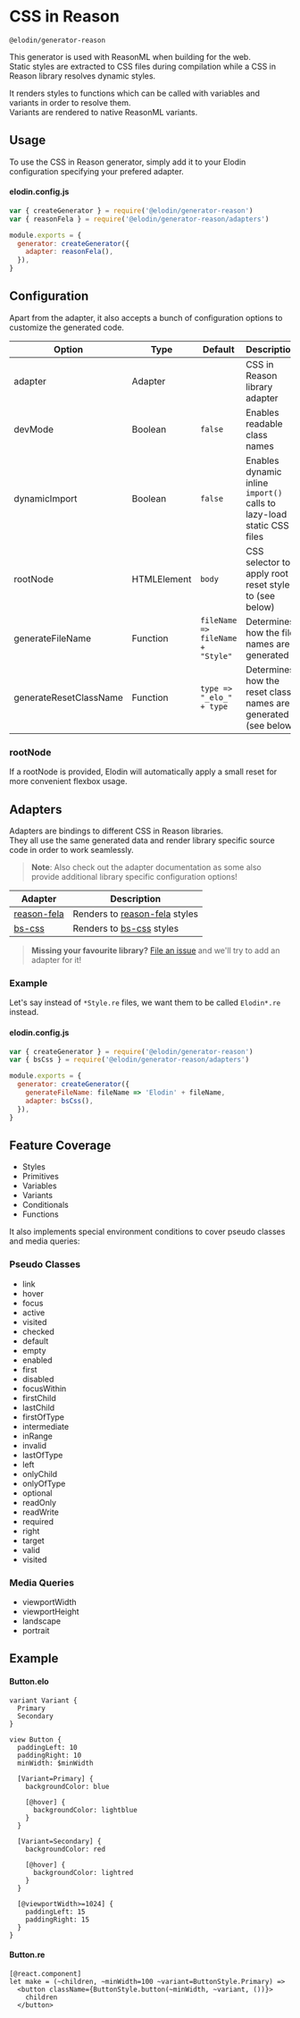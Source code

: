 

# CSS in Reason

`@elodin/generator-reason`

This generator is used with ReasonML when building for the web.<br />
Static styles are extracted to CSS files during compilation while a CSS in Reason library resolves dynamic styles.<br/>

It renders styles to functions which can be called with variables and variants in order to resolve them.<br />
Variants are rendered to native ReasonML variants.

## Usage

To use the CSS in Reason generator, simply add it to your Elodin configuration specifying your prefered adapter.

#### elodin.config.js

```javascript
var { createGenerator } = require('@elodin/generator-reason')
var { reasonFela } = require('@elodin/generator-reason/adapters')

module.exports = {
  generator: createGenerator({
    adapter: reasonFela(),
  }),
}
```

## Configuration

Apart from the adapter, it also accepts a bunch of configuration options to customize the generated code.

| Option                 | Type        | Default                          | Description                                                           |
| ---------------------- | ----------- | -------------------------------- | --------------------------------------------------------------------- |
| adapter                | Adapter     |                                  | CSS in Reason library adapter                                         |
| devMode                | Boolean     | `false`                          | Enables readable class names                                          |
| dynamicImport          | Boolean     | `false`                          | Enables dynamic inline `import()` calls to lazy-load static CSS files |
| rootNode               | HTMLElement | `body`                           | CSS selector to apply root reset style to (see below)                 |
| generateFileName       | Function    | `fileName => fileName + "Style"` | Determines how the file names are generated                           |
| generateResetClassName | Function    | `type => "_elo_" + type`         | Determines how the reset class names are generated (see below)        |

### rootNode

If a rootNode is provided, Elodin will automatically apply a small reset for more convenient flexbox usage.

## Adapters

Adapters are bindings to different CSS in Reason libraries.<br />
They all use the same generated data and render library specific source code in order to work seamlessly.<br />

> **Note**: Also check out the adapter documentation as some also provide additional library specific configuration options!

| Adapter                                                       | Description                                                                            |
| ------------------------------------------------------------- | -------------------------------------------------------------------------------------- |
| [reason-fela](/docs/targets/reason/css-in-reason/reason-fela) | Renders to [reason-fela](http://fela.js.org/docs/guides/UsageWithReasonML.html) styles |
| [bs-css](/docs/targets/reason/css-in-reason/bs-css)           | Renders to [bs-css](https://github.com/SentiaAnalytics/bs-css) styles                  |

> **Missing your favourite library?** [File an issue](https://github.com/robinweser/elodin/issues/new) and we'll try to add an adapter for it!

### Example

Let's say instead of `*Style.re` files, we want them to be called `Elodin*.re` instead.

#### elodin.config.js

```javascript
var { createGenerator } = require('@elodin/generator-reason')
var { bsCss } = require('@elodin/generator-reason/adapters')

module.exports = {
  generator: createGenerator({
    generateFileName: fileName => 'Elodin' + fileName,
    adapter: bsCss(),
  }),
}
```

## Feature Coverage

- Styles
- Primitives
- Variables
- Variants
- Conditionals
- Functions

It also implements special environment conditions to cover pseudo classes and media queries:

### Pseudo Classes

- link
- hover
- focus
- active
- visited
- checked
- default
- empty
- enabled
- first
- disabled
- focusWithin
- firstChild
- lastChild
- firstOfType
- intermediate
- inRange
- invalid
- lastOfType
- left
- onlyChild
- onlyOfType
- optional
- readOnly
- readWrite
- required
- right
- target
- valid
- visited

### Media Queries

- viewportWidth
- viewportHeight
- landscape
- portrait

## Example

#### Button.elo

```elo
variant Variant {
  Primary
  Secondary
}

view Button {
  paddingLeft: 10
  paddingRight: 10
  minWidth: $minWidth

  [Variant=Primary] {
    backgroundColor: blue

    [@hover] {
      backgroundColor: lightblue
    }
  }

  [Variant=Secondary] {
    backgroundColor: red

    [@hover] {
      backgroundColor: lightred
    }
  }

  [@viewportWidth>=1024] {
    paddingLeft: 15
    paddingRight: 15
  }
}
```

#### Button.re

```reason
[@react.component]
let make = (~children, ~minWidth=100 ~variant=ButtonStyle.Primary) =>
  <button className={ButtonStyle.button(~minWidth, ~variant, ())}>
    children
  </button>
```
